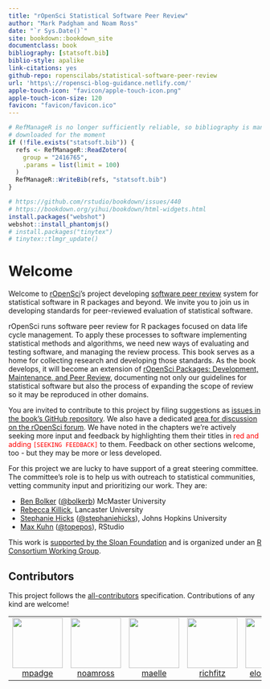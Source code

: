 ```yaml
--- 
title: "rOpenSci Statistical Software Peer Review"
author: "Mark Padgham and Noam Ross"
date: "`r Sys.Date()`"
site: bookdown::bookdown_site
documentclass: book
bibliography: [statsoft.bib]
biblio-style: apalike
link-citations: yes
github-repo: ropenscilabs/statistical-software-peer-review
url: 'https\://ropensci-blog-guidance.netlify.com/'
apple-touch-icon: "favicon/apple-touch-icon.png"
apple-touch-icon-size: 120
favicon: "favicon/favicon.ico"
---
```



```r
# RefManageR is no longer sufficiently reliable, so bibliography is manually
# downloaded for the moment
if (!file.exists("statsoft.bib")) {
  refs <- RefManageR::ReadZotero(
    group = "2416765",
    .params = list(limit = 100)
  )
  RefManageR::WriteBib(refs, "statsoft.bib")
}
```
```r
# https://github.com/rstudio/bookdown/issues/440
# https://bookdown.org/yihui/bookdown/html-widgets.html
install.packages("webshot")
webshot::install_phantomjs()
# install.packages("tinytex")
# tinytex::tlmgr_update()
```


# Welcome {#welcome}

Welcome to [rOpenSci](https://ropensci.org)'s project
developing [software peer review](https://ropensci.org/software-review/) system
for statistical software in R packages and  beyond.  We invite you to join us in
developing standards for peer-reviewed evaluation of statistical software.

rOpenSci runs software peer review for R packages focused on data life cycle management.
To apply these processes to software implementing statistical methods and algorithms,
we need new ways of evaluating and testing software, and managing the review
process. This book serves as a home for collecting research and developing
those standards. As the book develops, it will become an extension of
[rOpenSci Packages: Development, Maintenance, and Peer Review](https://devguide.ropensci.org/),
documenting not only our guidelines for statistical software but also the process
of expanding the scope of review so it may be reproduced in other domains.

You are invited to contribute to this project by filing suggestions as
[issues in the book's GitHub repository](https://github.com/ropenscilabs/statistical-software-peer-review/issues).
We also have a dedicated [area for discussion on the rOpenSci forum](https://discuss.ropensci.org/c/statistical-software-peer-review/28).
We have noted in the chapters we're actively seeking more input and feedback by
highlighting them their titles in <span style="color:red;">red and adding
`[SEEKING FEEDBACK]`</span> to them.  Feedback on other sections welcome, too
- but they may be more or less developed.

For this project we are lucky to have support of a great steering committee.  The
committee's role is to help us with outreach to statistical communities, vetting
community input and prioritizing our work. They are:

-   [Ben Bolker](https://ms.mcmaster.ca/~bolker/) ([\@bolkerb](https://twitter.com/bolkerb)) McMaster University
-   [Rebecca Killick](http://www.lancs.ac.uk/~killick/), Lancaster University
-   [Stephanie Hicks](https://www.stephaniehicks.com/) ([\@stephaniehicks](https://twitter.com/stephaniehicks)), Johns Hopkins University
-   [Max Kuhn](http://appliedpredictivemodeling.com/) ([\@topepos](https://twitter.com/topepos)), RStudio

This work is [
supported by the Sloan Foundation](https://ropensci.org/blog/2019/07/15/expanding-software-review/)
and is organized under an
[R Consortium Working Group](https://www.r-consortium.org/projects/isc-working-groups).

## Contributors

<!-- ALL-CONTRIBUTORS-LIST:START - Do not remove or modify this section -->
<!-- prettier-ignore-start -->
<!-- markdownlint-disable -->

This project follows the [all-contributors](https://allcontributors.org) specification. Contributions of any kind are welcome!

<table>

<tr>
<td align="center">
<a href="https://github.com/mpadge">
<img src="https://avatars1.githubusercontent.com/u/6697851?v=4" width="100px;" alt=""/>
</a><br>
<a href="https://github.com/ropenscilabs/statistical-software-peer-review/commits?author=mpadge">mpadge</a>
</td>
<td align="center">
<a href="https://github.com/noamross">
<img src="https://avatars1.githubusercontent.com/u/571752?v=4" width="100px;" alt=""/>
</a><br>
<a href="https://github.com/ropenscilabs/statistical-software-peer-review/commits?author=noamross">noamross</a>
</td>
<td align="center">
<a href="https://github.com/maelle">
<img src="https://avatars0.githubusercontent.com/u/8360597?v=4" width="100px;" alt=""/>
</a><br>
<a href="https://github.com/ropenscilabs/statistical-software-peer-review/commits?author=maelle">maelle</a>
</td>
<td align="center">
<a href="https://github.com/richfitz">
<img src="https://avatars1.githubusercontent.com/u/1558093?v=4" width="100px;" alt=""/>
</a><br>
<a href="https://github.com/ropenscilabs/statistical-software-peer-review/commits?author=richfitz">richfitz</a>
</td>
<td align="center">
<a href="https://github.com/elong0527">
<img src="https://avatars0.githubusercontent.com/u/465246?v=4" width="100px;" alt=""/>
</a><br>
<a href="https://github.com/ropenscilabs/statistical-software-peer-review/commits?author=elong0527">elong0527</a>
</td>
<td align="center">
<a href="https://github.com/Pakillo">
<img src="https://avatars0.githubusercontent.com/u/1597843?v=4" width="100px;" alt=""/>
</a><br>
<a href="https://github.com/ropenscilabs/statistical-software-peer-review/commits?author=Pakillo">Pakillo</a>
</td>
</tr>

</table>

<!-- markdownlint-enable -->
<!-- prettier-ignore-end -->
<!-- ALL-CONTRIBUTORS-LIST:END -->
